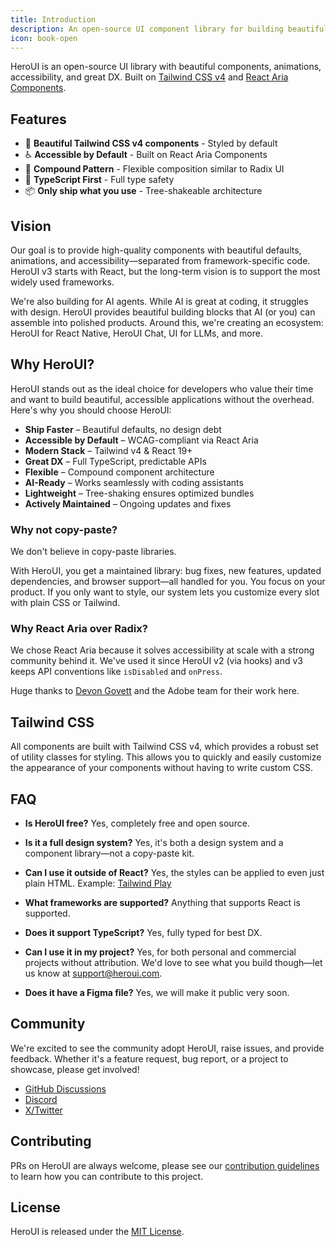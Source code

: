 ```yaml
---
title: Introduction
description: An open-source UI component library for building beautiful and accessible user interfaces.
icon: book-open
---
```


HeroUI is an open-source UI library with beautiful components, animations, accessibility, and great DX. Built on [Tailwind CSS v4](https://tailwindcss.com/) and [React Aria Components](https://react-spectrum.adobe.com/react-aria/index.html).


## Features

- 🎨 **Beautiful Tailwind CSS v4 components** - Styled by default
- ♿ **Accessible by Default** - Built on React Aria Components
- 🧩 **Compound Pattern** - Flexible composition similar to Radix UI
- 🎯 **TypeScript First** - Full type safety
- 📦 **Only ship what you use** - Tree-shakeable architecture
 

## Vision

Our goal is to provide high-quality components with beautiful defaults, animations, and accessibility—separated from framework-specific code. HeroUI v3 starts with React, but the long-term vision is to support the most widely used frameworks.

We're also building for AI agents. While AI is great at coding, it struggles with design. HeroUI provides beautiful building blocks that AI (or you) can assemble into polished products. Around this, we're creating an ecosystem: HeroUI for React Native, HeroUI Chat, UI for LLMs, and more.

## Why HeroUI?

HeroUI stands out as the ideal choice for developers who value their time and want to build beautiful, accessible applications without the overhead. Here's why you should choose HeroUI:

- **Ship Faster** – Beautiful defaults, no design debt
- **Accessible by Default** – WCAG-compliant via React Aria  
- **Modern Stack** – Tailwind v4 & React 19+
- **Great DX** – Full TypeScript, predictable APIs
- **Flexible** – Compound component architecture
- **AI-Ready** – Works seamlessly with coding assistants
- **Lightweight** – Tree-shaking ensures optimized bundles
- **Actively Maintained** – Ongoing updates and fixes

### Why not copy-paste?

We don't believe in copy-paste libraries.

With HeroUI, you get a maintained library: bug fixes, new features, updated dependencies, and browser support—all handled for you. You focus on your product. If you only want to style, our system lets you customize every slot with plain CSS or Tailwind.

### Why React Aria over Radix?

We chose React Aria because it solves accessibility at scale with a strong community behind it. We've used it since HeroUI v2 (via hooks) and v3 keeps API conventions like `isDisabled` and `onPress`.

Huge thanks to [Devon Govett](https://x.com/devongovett) and the Adobe team for their work here.

## Tailwind CSS

All components are built with Tailwind CSS v4, which provides a robust set of utility classes for styling. This allows you to quickly and easily customize the appearance of your components without having to write custom CSS.

## FAQ

- **Is HeroUI free?** Yes, completely free and open source.

- **Is it a full design system?** Yes, it's both a design system and a component library—not a copy-paste kit.

- **Can I use it outside of React?** Yes, the styles can be applied to even just plain HTML. Example: [Tailwind Play](https://play.tailwindcss.com/bl5fXT3rxK)

- **What frameworks are supported?** Anything that supports React is supported.

- **Does it support TypeScript?** Yes, fully typed for best DX.

- **Can I use it in my project?** Yes, for both personal and commercial projects without attribution. We'd love to see what you build though—let us know at support@heroui.com.

- **Does it have a Figma file?** Yes, we will make it public very soon.

## Community

We're excited to see the community adopt HeroUI, raise issues, and provide feedback. Whether it's a feature request, bug report, or a project to showcase, please get involved!

- [GitHub Discussions](https://github.com/heroui-inc/heroui/discussions)
- [Discord](https://discord.gg/9b6yyZKmH4)
- [X/Twitter](https://x.com/hero_ui)

## Contributing

PRs on HeroUI are always welcome, please see our [contribution guidelines](https://github.com/heroui-inc/heroui/blob/main/CONTRIBUTING.md) to learn how you can contribute to this project.

## License

HeroUI is released under the [MIT License](https://github.com/heroui-inc/heroui/blob/main/LICENSE).

